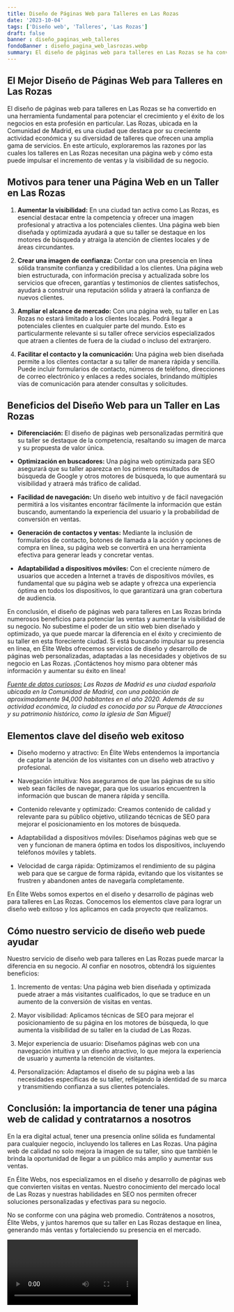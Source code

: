 ```yaml
---
title: Diseño de Páginas Web para Talleres en Las Rozas
date: '2023-10-04'
tags: ['Diseño web', 'Talleres', 'Las Rozas']
draft: false
banner : diseño_paginas_web_talleres
fondoBanner : diseño_pagina_web_lasrozas.webp
summary: El diseño de páginas web para talleres en Las Rozas se ha convertido en una herramienta fundamental para potenciar el crecimiento y el éxito de los negocios en esta profesión en particular. Las Rozas, ubicada en la Comunidad de Madrid, es una ciudad que destaca por su creciente actividad económica y su diversidad de talleres que ofrecen una amplia gama de servicios. En este artículo, exploraremos las razones por las cuales los talleres en Las Rozas necesitan una página web y cómo esta puede impulsar el incremento de ventas y la visibilidad de su negocio.
---
```


## **El Mejor Diseño de Páginas Web para Talleres en Las Rozas**

El diseño de páginas web para talleres en Las Rozas se ha convertido en una herramienta fundamental para potenciar el crecimiento y el éxito de los negocios en esta profesión en particular. Las Rozas, ubicada en la Comunidad de Madrid, es una ciudad que destaca por su creciente actividad económica y su diversidad de talleres que ofrecen una amplia gama de servicios. En este artículo, exploraremos las razones por las cuales los talleres en Las Rozas necesitan una página web y cómo esta puede impulsar el incremento de ventas y la visibilidad de su negocio.

## **Motivos para tener una Página Web en un Taller en Las Rozas**

1. **Aumentar la visibilidad:** En una ciudad tan activa como Las Rozas, es esencial destacar entre la competencia y ofrecer una imagen profesional y atractiva a los potenciales clientes. Una página web bien diseñada y optimizada ayudará a que su taller se destaque en los motores de búsqueda y atraiga la atención de clientes locales y de áreas circundantes.

2. **Crear una imagen de confianza:** Contar con una presencia en línea sólida transmite confianza y credibilidad a los clientes. Una página web bien estructurada, con información precisa y actualizada sobre los servicios que ofrecen, garantías y testimonios de clientes satisfechos, ayudará a construir una reputación sólida y atraerá la confianza de nuevos clientes.

3. **Ampliar el alcance de mercado:** Con una página web, su taller en Las Rozas no estará limitado a los clientes locales. Podrá llegar a potenciales clientes en cualquier parte del mundo. Esto es particularmente relevante si su taller ofrece servicios especializados que atraen a clientes de fuera de la ciudad o incluso del extranjero.

4. **Facilitar el contacto y la comunicación:** Una página web bien diseñada permite a los clientes contactar a su taller de manera rápida y sencilla. Puede incluir formularios de contacto, números de teléfono, direcciones de correo electrónico y enlaces a redes sociales, brindando múltiples vías de comunicación para atender consultas y solicitudes.

## **Beneficios del Diseño Web para un Taller en Las Rozas**

- **Diferenciación:** El diseño de páginas web personalizadas permitirá que su taller se destaque de la competencia, resaltando su imagen de marca y su propuesta de valor única.

- **Optimización en buscadores:** Una página web optimizada para SEO asegurará que su taller aparezca en los primeros resultados de búsqueda de Google y otros motores de búsqueda, lo que aumentará su visibilidad y atraerá más tráfico de calidad.

- **Facilidad de navegación:** Un diseño web intuitivo y de fácil navegación permitirá a los visitantes encontrar fácilmente la información que están buscando, aumentando la experiencia del usuario y la probabilidad de conversión en ventas.

- **Generación de contactos y ventas:** Mediante la inclusión de formularios de contacto, botones de llamada a la acción y opciones de compra en línea, su página web se convertirá en una herramienta efectiva para generar leads y concretar ventas.

- **Adaptabilidad a dispositivos móviles:** Con el creciente número de usuarios que acceden a Internet a través de dispositivos móviles, es fundamental que su página web se adapte y ofrezca una experiencia óptima en todos los dispositivos, lo que garantizará una gran cobertura de audiencia.

En conclusión, el diseño de páginas web para talleres en Las Rozas brinda numerosos beneficios para potenciar las ventas y aumentar la visibilidad de su negocio. No subestime el poder de un sitio web bien diseñado y optimizado, ya que puede marcar la diferencia en el éxito y crecimiento de su taller en esta floreciente ciudad. Si está buscando impulsar su presencia en línea, en Élite Webs ofrecemos servicios de diseño y desarrollo de páginas web personalizadas, adaptadas a las necesidades y objetivos de su negocio en Las Rozas. ¡Contáctenos hoy mismo para obtener más información y aumentar su éxito en línea!

*[Fuente de datos curiosos:](https://es.wikipedia.org/wiki/Las_Rozas_de_Madrid) Las Rozas de Madrid es una ciudad española ubicada en la Comunidad de Madrid, con una población de aproximadamente 94,000 habitantes en el año 2020. Además de su actividad económica, la ciudad es conocida por su Parque de Atracciones y su patrimonio histórico, como la iglesia de San Miguel]*

<GifSeo />

<Cta />

## Elementos clave del diseño web exitoso

- Diseño moderno y atractivo: En Élite Webs entendemos la importancia de captar la atención de los visitantes con un diseño web atractivo y profesional.

- Navegación intuitiva: Nos aseguramos de que las páginas de su sitio web sean fáciles de navegar, para que los usuarios encuentren la información que buscan de manera rápida y sencilla.

- Contenido relevante y optimizado: Creamos contenido de calidad y relevante para su público objetivo, utilizando técnicas de SEO para mejorar el posicionamiento en los motores de búsqueda.

- Adaptabilidad a dispositivos móviles: Diseñamos páginas web que se ven y funcionan de manera óptima en todos los dispositivos, incluyendo teléfonos móviles y tablets.

- Velocidad de carga rápida: Optimizamos el rendimiento de su página web para que se cargue de forma rápida, evitando que los visitantes se frustren y abandonen antes de navegarla completamente.

En Élite Webs somos expertos en el diseño y desarrollo de páginas web para talleres en Las Rozas. Conocemos los elementos clave para lograr un diseño web exitoso y los aplicamos en cada proyecto que realizamos.

## Cómo nuestro servicio de diseño web puede ayudar

Nuestro servicio de diseño web para talleres en Las Rozas puede marcar la diferencia en su negocio. Al confiar en nosotros, obtendrá los siguientes beneficios:

1. Incremento de ventas: Una página web bien diseñada y optimizada puede atraer a más visitantes cualificados, lo que se traduce en un aumento de la conversión de visitas en ventas.

2. Mayor visibilidad: Aplicamos técnicas de SEO para mejorar el posicionamiento de su página en los motores de búsqueda, lo que aumenta la visibilidad de su taller en la ciudad de Las Rozas.

3. Mejor experiencia de usuario: Diseñamos páginas web con una navegación intuitiva y un diseño atractivo, lo que mejora la experiencia de usuario y aumenta la retención de visitantes.

4. Personalización: Adaptamos el diseño de su página web a las necesidades específicas de su taller, reflejando la identidad de su marca y transmitiendo confianza a sus clientes potenciales.

## Conclusión: la importancia de tener una página web de calidad y contratarnos a nosotros

En la era digital actual, tener una presencia online sólida es fundamental para cualquier negocio, incluyendo los talleres en Las Rozas. Una página web de calidad no solo mejora la imagen de su taller, sino que también le brinda la oportunidad de llegar a un público más amplio y aumentar sus ventas.

En Élite Webs, nos especializamos en el diseño y desarrollo de páginas web que convierten visitas en ventas. Nuestro conocimiento del mercado local de Las Rozas y nuestras habilidades en SEO nos permiten ofrecer soluciones personalizadas y efectivas para su negocio.

No se conforme con una página web promedio. Contrátenos a nosotros, Élite Webs, y juntos haremos que su taller en Las Rozas destaque en línea, generando más ventas y fortaleciendo su presencia en el mercado.

<Video />

<CtaBot job='Talleres' city='Las Rozas'/>

<Gmaps query='Las Rozas+españa+maps' />